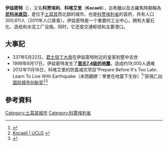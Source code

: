 {{not|伊兹密尔}}
{{Infobox settlement <!--more fields are available for this Infobox--See Template:Infobox Settlement-->
|settlement_type =  
|coordinates_region = TR
|subdivision_type = [[Countries_of_the_world|Country]]
|subdivision_name       = {{TUR}}
|timezone=[[Eastern_European_Time|EET]]
|utc_offset=+2
|map_caption =伊茲密特地點
|timezone_DST=[[Eastern_European_Summer_Time|EEST]]
|utc_offset_DST=+3
|official_name = 伊兹密特
|image_skyline = İzmit merkezi.jpg|thumb|right|300px
|image_caption = 伊兹密特的景色 
|image_blank_emblem =
|blank_emblem_type = Coat of Arms of Kocaeli Metropolitan Municipality
|subdivision_type1=[[土耳其地區|地區]]
|subdivision_name1 = [[馬摩拉|馬摩拉]] 
|subdivision_type2=[[土耳其行政區劃|省]]
|subdivision_name2 = [[科贾埃利省|科贾埃利]]
|population_total  = 293,339 |population_footnotes=  [https://web.archive.org/web/20111004072226/http://report.tuik.gov.tr/reports/rwservlet?adnksdb2=&report=idari_yapi_09sonrasi.RDF&p_il1=41&p_yil=2009&p_dil=1&desformat=html&ENVID=nufus2000db2Env]   
|population_as_of  = 2009 
|population_metro= 1422752|
|population_density_km2 = 403.5 
|area_metro_km2 = 3524
|elevation_m = 100
|pushpin_map=Turkey
|pushpin_label_position = <!-- the position of the pushpin label: left, right, top, bottom, none -->
|pushpin_map_caption    =Location of İzmit
|pushpin_mapsize        =
|latd = 40
|latm = 46
|latNS = N
|longd = 29
|longm = 55
|longEW = E
|postal_code_type=[[邮政编码|邮政编码]]
|postal_code = 41xxx
|area_code = (+90) 262
|blank_info = 41|blank_name=[[Turkish_car_number_plates|车牌]]
|website = [http://www.kocaeli.bel.tr/ Kocaeli Metropolitan <br />Municipality]
}}

'''伊兹密特'''（{{Lang-tr|'''İzmit'''}}），又名'''科贾埃利'''、'''科喀艾里'''（'''Kocaeli'''），古希臘以及古羅馬時期稱為'''[[尼科米底亞|尼科米底亞]]'''，是位于[[土耳其|土耳其]]西北部的城市，也是[[科贾埃利省|科贾埃利省]]的首府，共有人口300,611人（2011年人口普查）。伊兹密特是一个重要的工业中心，拥有大量石化、造纸和水泥工厂设施。同时，它还是交通枢纽和主要港口。

== 大事記 ==
*337年5月22日，[[君士坦丁大帝|君士坦丁大帝]]在伊兹密特附近的皇家别墅中去世
*1999年8月17日，伊兹密特发生了'''[[1999年伊茲密特地震|里氏7.4级的地震]]'''，造成约19,000人遇难
*2012年11月16日，科喀艾里的防震减灾项目“Prepare Before It's Too Late: Learn To Live With Earthquake（未雨綢繆：學會在地震下生存）<ref>{{Cite web |url=http://www.uclg.org/sites/default/files/Kocaeli.pdf |title=Prepare Before It's Too Late: Learn To Live With Earthquake |accessdate=2013-01-02 |archive-date=2014-12-05 |archive-url=https://web.archive.org/web/20141205165205/http://www.uclg.org/sites/default/files/Kocaeli.pdf |dead-url=no }}</ref>”获得[[广州国际城市创新奖|广州国际城市创新奖]]<ref>[http://www.uclg.org/en/node/4110 Kocaeli | UCLG] {{Wayback|url=http://www.uclg.org/en/node/4110 |date=20201212191325 }}{{en}}</ref><ref>{{cite news|url=http://gzdaily.dayoo.com/html/2012-11/17/content_2017206.htm|title=5城市喜捧“广州奖”|publisher=广州日报|date=2012-11-17|deadurl=yes|archiveurl=https://web.archive.org/web/20121122004611/http://gzdaily.dayoo.com/html/2012-11/17/content_2017206.htm|archivedate=2012-11-22|accessdate=2013-01-02}}</ref>

== 參考資料 ==
{{reflist}}


[[Category:土耳其城市|Category:土耳其城市]]
[[Category:科賈埃利省|Category:科賈埃利省]]